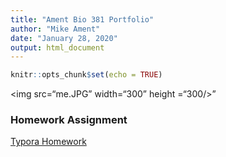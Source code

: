 ```yaml
---
title: "Ament Bio 381 Portfolio"
author: "Mike Ament"
date: "January 28, 2020"
output: html_document
---
```


```r
knitr::opts_chunk$set(echo = TRUE)
```

<img src="me.JPG" width="300" height ="300/>"

### Homework Assignment 

[Typora Homework](HW1.html)